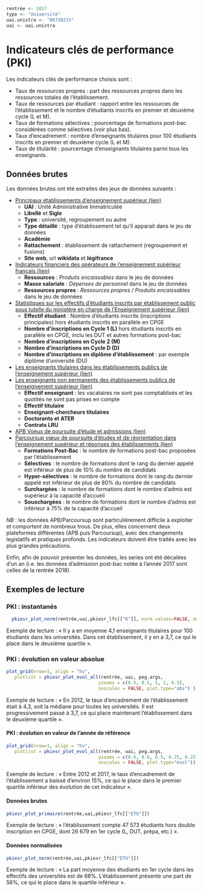 
```r



rentrée <- 2017
type <- "Université"
uai.unistra <- "0673021V"
uai <- uai.unistra
```

# Indicateurs clés de performance (PKI)

Les indicateurs clés de performance choisis sont :

- Taux de ressources propres : part des ressources propres dans les ressources totales de l'établissement.
- Taux de ressources par étudiant : rapport entre les ressources de l'établissement et le nombre d'étudiants inscrits en premier et deuxième cycle (L et M).
- Taux de formations sélectives : pourcentage de formations post-bac considérées comme sélectives (voir plus bas).
- Taux d'encadrement : nombre d'enseignants titulaires pour 100 étudiants inscrits en premier et deuxième cycle (L et M).
- Taux de titularité : pourcentage d'enseignants titulaires parmi tous les enseignants.


## Données brutes 

Les données brutes ont été extraites des jeux de données suivants :

- [Principaux établissements d'enseignement supérieur (lien)
](https://data.enseignementsup-recherche.gouv.fr/explore/dataset/fr-esr-principaux-etablissements-enseignement-superieur/)
  - __UAI__ : Unité Administrative Immatriculée
  - __Libellé__ et __Sigle__
  - __Type__ : université, regroupement ou autre
  - __Type détaillé__ : type d'établissement tel qu'il apparait dans le jeu de données
  - __Académie__
  - __Rattachement__ : établissement de rattachement (regroupement et fusions)
  - __Site web__, url __wikidata__ et __légifrance__

- [Indicateurs financiers des opérateurs de l’enseignement supérieur français (lien)
](https://data.enseignementsup-recherche.gouv.fr/explore/dataset/fr-esr-operateurs-indicateurs-financiers/)
   - __Ressources__ : _Produits encaissables_ dans le jeu de données
   - __Masse salariale__ : _Dépenses de personnel_ dans le jeu de données
   - __Ressources propres__ : _Ressources propres / Produits encaissables_ dans le jeu de données

- [Statistiques sur les effectifs d'étudiants inscrits par établissement public sous tutelle du ministère en charge de l'Enseignement supérieur (lien)](https://data.enseignementsup-recherche.gouv.fr/explore/dataset/fr-esr-statistiques-sur-les-effectifs-d-etudiants-inscrits-par-etablissement/)
   - __Effectif étudiant__ : Nombre d'étudiants inscrits (inscriptions principales) hors étudiants inscrits en parallèle en CPGE
   - __Nombre d'inscriptions en Cycle 1 (L)__ hors étudiants inscrits en parallèle en CPGE, inclu les DUT et autres formations post-bac
   - __Nombre d'inscriptions en Cycle 2 (M)__
   - __Nombre d'inscriptions en Cycle D (D)__
   - __Nombre d'inscriptions en diplôme d'établissement__ : par exemple diplôme d'université (DU)

- [Les enseignants titulaires dans les établissements publics de l'enseignement supérieur
(lien)](https://data.enseignementsup-recherche.gouv.fr/explore/dataset/fr-esr-enseignants-titulaires-esr-public/)
- [Les enseignants non permanents des établissements publics de l'enseignement supérieur
(lien)](https://data.enseignementsup-recherche.gouv.fr/explore/dataset/fr-esr-enseignants-nonpermanents-esr-public/)
   - __Effectif enseignant__ : les vacataires ne sont pas comptablisés et les quotités ne sont pas prises en compte
   - __Effectif titulaire__ 
   - __Enseignant-chercheurs titulaires__
   - __Doctorants et ATER__ 
   - __Contrats LRU__
   
- [APB Voeux de poursuite d'étude et admissions (lien)](https://data.enseignementsup-recherche.gouv.fr/explore/dataset/fr-esr-apb_voeux-et-admissions/)
- [Parcoursup vœux de poursuite d'études et de réorientation dans l'enseignement supérieur et réponses des établissements (lien)](https://data.enseignementsup-recherche.gouv.fr/explore/dataset/fr-esr-parcoursup/)
   - __Formations Post-Bac__ : le nombre de formations post-bac proposées par l'établissement
   - __Sélectives__ : le nombre de formations dont le rang du dernier appelé est inférieur de plus de 10% du nombre de candidats
   - __Hyper-sélectives__ : le nombre de formations dont le rang du dernier appelé est inférieur de plus de 80% du nombre de candidats
   - __Surchargées__ : le nombre de formations dont le nombre d'admis est supérieur à la capacité d'accueil
   - __Souschargées__ : le nombre de formations dont le nombre d'admis est inférieur à 75% de la capacité d'accueil
   
_NB_ : les données APB/Parcoursup sont particulièrement difficile à exploiter et comportent de nombreux trous. De plus, elles concernent deux plateformes différentes (APB puis Parcoursup), avec des changements legislatifs et pratiques profonds. Les indicateurs doivent être traités avec les plus grandes précautions.

Enfin, afin de pouvoir présenter les données, les series ont été décalées d'un an (i.e. les données d'admission post-bac notée à l'année 2017 sont celles de la rentrée 2018).

## Exemples de lecture


### PKI : instantanés

```r
  pkiesr_plot_norm(rentrée,uai,pkiesr_lfc[["K"]], norm.values=FALSE, omit.first = TRUE)
```

Exemple de lecture : « Il y a en moyenne 4,1 enseignants titulaires pour 100 étudiants dans les universités. Dans cet établissement, il y en a 3,7, ce qui le place dans le deuxième quartile ».

### PKI : évolution en valeur absolue

```r
plot_grid(nrow=1, align = "hv",
   plotlist = pkiesr_plot_evol_all(rentrée, uai, peg.args,
                                  yzooms = c(0.5, 0.5, 1, 1, 0.5),
                                  noscales = FALSE, plot.type="abs") )
```


Exemple de lecture : « En 2012, le taux d'encadrement de l'établissement était à 4,3, soit la médiane pour toutes les universités. Il est progressivement passé à 3,7, ce qui place maintenant l'établissement dans le deuxième quartile ».

#### PKI : évolution en valeur de l'année de référence

```r
plot_grid(nrow=1, align = "hv",
   plotlist = pkiesr_plot_evol_all(rentrée, uai, peg.args, 
                                  yzooms = c(0.6, 0.6, 0.5, 0.25, 0.25),
                                  noscales = FALSE, plot.type="evol"))
```

Exemple de lecture : « Entre 2012 et 2017, le taux d'encadrement de l'établissement a baissé d'environ 15%, ce qui le place dans le premier quartile inférieur des évolution de cet indicateur ».


#### Données brutes 

```r
pkiesr_plot_primaire(rentrée,uai,pkiesr_lfc[["ETU"]])
```

Exemple de lecture : « l'établissement compte 47 573 étudiants hors double inscription en CPGE, dont 26 679 en 1er cycle (L, DUT, prépa, etc.) ».

#### Données normalisées

```r
pkiesr_plot_norm(rentrée,uai,pkiesr_lfc[["ETU"]])
```

Exemple de lecture : « La part moyenne des étudiants en 1er cycle dans les effectifs des universités est de 68%. L'établissement présente une part de 56%, ce qui le place dans le quartile inférieur ».
